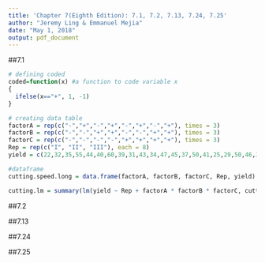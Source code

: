 ```yaml
---
title: 'Chapter 7(Eighth Edition): 7.1, 7.2, 7.13, 7.24, 7.25'
author: "Jeremy Ling & Emmanuel Mejia"
date: "May 1, 2018"
output: pdf_document
---
```


##7.1

\textbf{Consider the experiment described in Problem 6.1.
Analyze this experiment assuming that each replicate represents
a block of a single production shift.}

```r
# defining coded
coded=function(x) #a function to code variable x
{
  ifelse(x=="+", 1, -1)
}

# creating data table
factorA = rep(c("-","+","-","+","-","+","-","+"), times = 3)
factorB = rep(c("-","-","+","+","-","-","+","+"), times = 3)
factorC = rep(c("-","-","-","-","+","+","+","+"), times = 3)
Rep = rep(c("I", "II", "III"), each = 8)
yield = c(22,32,35,55,44,40,60,39,31,43,34,47,45,37,50,41,25,29,50,46,38,36,54,47)

#dataframe
cutting.speed.long = data.frame(factorA, factorB, factorC, Rep, yield)

cutting.lm = summary(lm(yield ~ Rep + factorA * factorB * factorC, cutting.speed.long)); cutting.lm
```

##7.2

\textbf{Consider the experiment described in Problem 6.5.
Analyze this experiment assuming that each one of the four
replicates represents a block.}

##7.13

\textbf{Using the data from the $2^4$ design in Problem 6.22,
construct and analyze a design in two blocks with ABCD confounded
with blocks.}

##7.24

\textbf{Suppose that in Problem 6.1 we had confounded ABC
in replicate I, AB in replicate II, and BC in replicate III.
Calculate the factor effect estimates. Construct the analysis of
variance table.}

##7.25

\textbf{Repeat the analysis of Problem 6.1 assuming that
ABC was confounded with blocks in each replicate.}